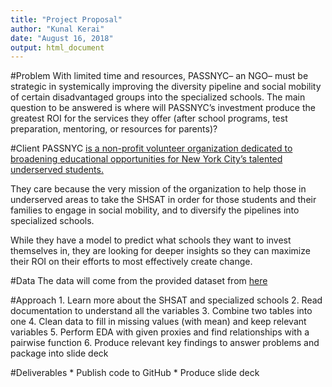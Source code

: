 ```yaml
---
title: "Project Proposal"
author: "Kunal Kerai"
date: "August 16, 2018"
output: html_document
---
```


#Problem
With limited time and resources, PASSNYC-- an NGO-- must be strategic in systemically improving the diversity pipeline and social mobility of certain disadvantaged groups into the specialized schools. The main question to be answered is where will PASSNYC's investment produce the greatest ROI for the services they offer (after school programs, test preparation, mentoring, or resources for parents)?

#Client
PASSNYC [is a non-profit volunteer organization dedicated to broadening educational opportunities for New York City's talented underserved students.](http://www.passnyc.org/)

They care because the very mission of the organization to help those in underserved areas to take the SHSAT in order for those students and their families to engage in social mobility, and to diversify the pipelines into specialized schools.

While they have a model to predict what schools they want to invest themselves in, they are looking for deeper insights so they can maximize their ROI on their efforts to most effectively create change.

#Data
The data will come from the provided dataset from [here](https://www.kaggle.com/passnyc/data-science-for-good)

#Approach
1. Learn more about the SHSAT and specialized schools 
2. Read documentation to understand all the variables
3. Combine two tables into one
4. Clean data to fill in missing values (with mean) and keep relevant variables
5. Perform EDA with given proxies and find relationships with a pairwise function
6. Produce relevant key findings to answer problems and package into slide deck

#Deliverables
* Publish code to GitHub
* Produce slide deck


